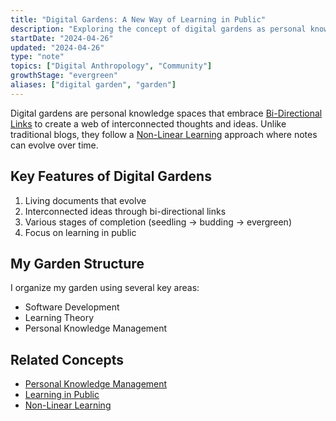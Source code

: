 ```yaml
---
title: "Digital Gardens: A New Way of Learning in Public"
description: "Exploring the concept of digital gardens as personal knowledge spaces"
startDate: "2024-04-26"
updated: "2024-04-26"
type: "note"
topics: ["Digital Anthropology", "Community"]
growthStage: "evergreen"
aliases: ["digital garden", "garden"]
---
```


Digital gardens are personal knowledge spaces that embrace [Bi-Directional Links](/notes/bi-directional-links) to create a web of interconnected thoughts and ideas. Unlike traditional blogs, they follow a [Non-Linear Learning](/notes/non-linear-learning) approach where notes can evolve over time.

## Key Features of Digital Gardens

1. Living documents that evolve
2. Interconnected ideas through bi-directional links
3. Various stages of completion (seedling → budding → evergreen)
4. Focus on learning in public

## My Garden Structure

I organize my garden using several key areas:
- Software Development
- Learning Theory
- Personal Knowledge Management

## Related Concepts

- [Personal Knowledge Management](/notes/personal-knowledge-management)
- [Learning in Public](/notes/learning-in-public)
- [Non-Linear Learning](/notes/non-linear-learning)


